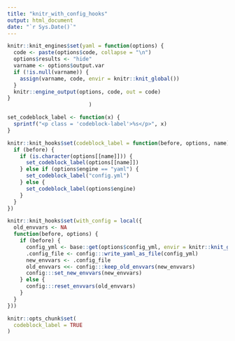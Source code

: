 ```yaml
---
title: "knitr_with_config_hooks"
output: html_document
date: "`r Sys.Date()`"
---
```


```r
knitr::knit_engines$set(yaml = function(options) {
  code <- paste(options$code, collapse = "\n")
  options$results <- "hide"
  varname <- options$output.var
  if (!is.null(varname)) {
    assign(varname, code, envir = knitr::knit_global())
  }
  knitr::engine_output(options, code, out = code)
}
                          )

set_codeblock_label <- function(x) {
  sprintf("<p class = 'codeblock-label'>%s</p>", x)
}

knitr::knit_hooks$set(codeblock_label = function(before, options, name) {
  if (before) {
    if (is.character(options[[name]])) {
      set_codeblock_label(options[[name]])
    } else if (options$engine == "yaml") {
      set_codeblock_label("config.yml")
    } else {
      set_codeblock_label(options$engine)
    }
  }
})

knitr::knit_hooks$set(with_config = local({
  old_envvars <- NA
  function(before, options) {
    if (before) {
      config_yml <- base::get(options$config_yml, envir = knitr::knit_global())
      .config_file <- config:::write_yaml_as_file(config_yml)
      new_envvars <- .config_file
      old_envvars <<- config:::keep_old_envvars(new_envvars)
      config:::set_new_envvars(new_envvars)
    } else {
      config:::reset_envvars(old_envvars)
    }
  }
}))

knitr::opts_chunk$set(
  codeblock_label = TRUE
)
```
